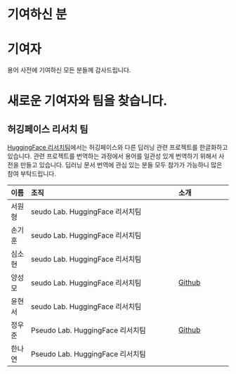 # 기여하신 분 {.unnumbered}

# 기여자

용어 사전에 기여하신 모든 분들께 감사드립니다.

# 새로운 기여자와 팀을 찾습니다.

## 허깅페이스 리서치 팀

[HuggingFace 리서치팀](https://pseudo-lab.github.io/hf-research-team/)에서는 허깅페이스와 다른 딥러닝 관련 프로젝트를 한글화하고 있습니다. 관련 프로젝트를 번역하는 과정에서 용어를 일관성 있게 번역하기 위해서 사전을 만들고 있습니다. 딥러닝 문서 번역에 관심 있는 분들 모두 참가가 가능하니 많은 참여 부탁드립니다.

| 이름   |                                     조직 |           소개|
|:----- |:----------------------------------------|:--------------|
| 서원형 |  seudo Lab. HuggingFace 리서치팀         |               |
| 손기훈 |  seudo Lab. HuggingFace 리서치팀         |               |
| 심소현 |  seudo Lab. HuggingFace 리서치팀         |               |
| 양성모 |  seudo Lab. HuggingFace 리서치팀         | [Github](https://github.com/gabrielwithappy)         |
| 윤현서 |  seudo Lab. HuggingFace 리서치팀         |        |
| 정우준 | Pseudo Lab. HuggingFace 리서치팀         | [Github](https://github.com/jungnerd)       |
| 한나연 | Pseudo Lab. HuggingFace 리서치팀         |        |

